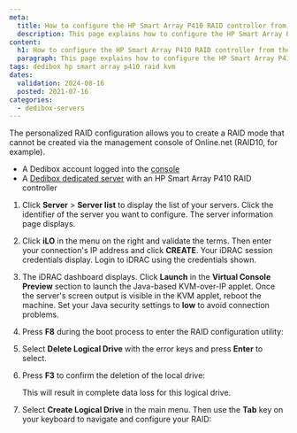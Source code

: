 ```yaml
---
meta:
  title: How to configure the HP Smart Array P410 RAID controller from the KVM
  description: This page explains how to configure the HP Smart Array P410 RAID controller on a Khulnasoft Dedibox from the KVM
content:
  h1: How to configure the HP Smart Array P410 RAID controller from the KVM
  paragraph: This page explains how to configure the HP Smart Array P410 RAID controller on a Khulnasoft Dedibox from the KVM
tags: dedibox hp smart array p410 raid kvm 
dates:
  validation: 2024-08-16
  posted: 2021-07-16
categories:
  - dedibox-servers
---
```


The personalized RAID configuration allows you to create a RAID mode that cannot be created via the management console of Online.net (RAID10, for example).

<Macro id="requirements" />

- A Dedibox account logged into the [console](https://console.online.net)
- A [Dedibox dedicated server](https://www.khulnasoft.com/en/dedibox/) with an HP Smart Array P410 RAID controller

1. Click **Server** > **Server list** to display the list of your servers. Click the identifier of the server you want to configure. The server information page displays.
2. Click **iLO** in the menu on the right and validate the terms. Then enter your connection's IP address and click **CREATE**. Your iDRAC session credentials display. Login to iDRAC using the credentials shown.
3. The iDRAC dashboard displays. Click **Launch** in the **Virtual Console Preview** section to launch the Java-based KVM-over-IP applet. Once the server's screen output is visible in the KVM applet, reboot the machine.
    <Message type="tip">
      Set your Java security settings to **low** to avoid connection problems.
    </Message>
4. Press **F8** during the boot process to enter the RAID configuration utility:
    <Lightbox src="khulnasoft_p410_01.webp" alt="" />
5. Select **Delete Logical Drive** with the error keys and press **Enter** to select.
    <Lightbox src="khulnasoft_p410_02.webp" alt="" />
6. Press **F3** to confirm the deletion of the local drive:
    <Lightbox src="khulnasoft_p410_03.webp" alt="" />

    <Message type="important">
      This will result in complete data loss for this logical drive.
    </Message>
7. Select **Create Logical Drive** in the main menu. Then use the **Tab** key on your keyboard to navigate and configure your RAID:
    <Lightbox src="khulnasoft_p410_04.webp" alt="" />


